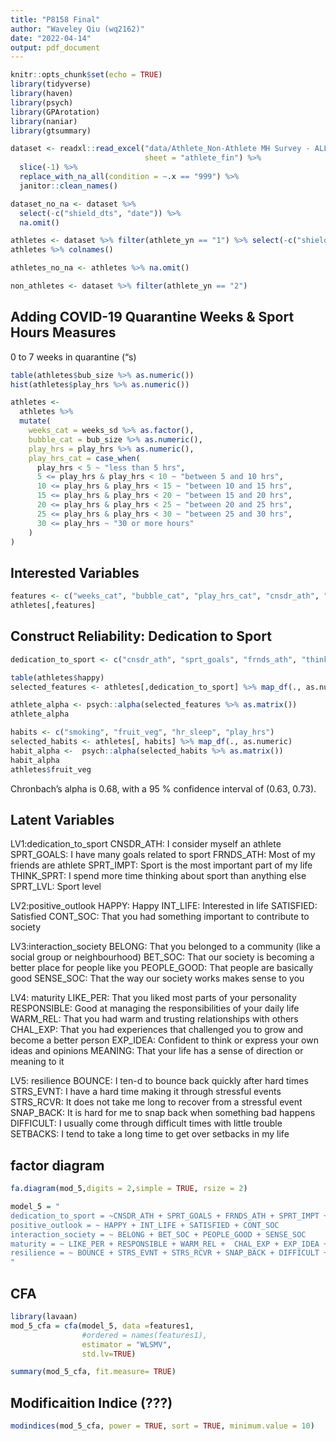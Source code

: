 ```yaml
---
title: "P8158 Final"
author: "Waveley Qiu (wq2162)"
date: "2022-04-14"
output: pdf_document
---
```


```r
knitr::opts_chunk$set(echo = TRUE)
library(tidyverse)
library(haven)
library(psych)
library(GPArotation)
library(naniar)
library(gtsummary)
```

```r
dataset <- readxl::read_excel("data/Athlete_Non-Athlete MH Survey - ALL DATA.xlsx", 
                              sheet = "athlete_fin") %>% 
  slice(-1) %>%   
  replace_with_na_all(condition = ~.x == "999") %>%
  janitor::clean_names()

dataset_no_na <- dataset %>% 
  select(-c("shield_dts", "date")) %>% 
  na.omit()

athletes <- dataset %>% filter(athlete_yn == "1") %>% select(-c("shield_dts", "date"))
athletes %>% colnames()

athletes_no_na <- athletes %>% na.omit()

non_athletes <- dataset %>% filter(athlete_yn == "2")
```

## Adding COVID-19 Quarantine Weeks & Sport Hours Measures

0 to 7 weeks in quarantine ("s)

```r
table(athletes$bub_size %>% as.numeric())
hist(athletes$play_hrs %>% as.numeric())

athletes <-
  athletes %>% 
  mutate(
    weeks_cat = weeks_sd %>% as.factor(),
    bubble_cat = bub_size %>% as.numeric(),
    play_hrs = play_hrs %>% as.numeric(),
    play_hrs_cat = case_when(
      play_hrs < 5 ~ "less than 5 hrs",
      5 <= play_hrs & play_hrs < 10 ~ "between 5 and 10 hrs",
      10 <= play_hrs & play_hrs < 15 ~ "between 10 and 15 hrs",
      15 <= play_hrs & play_hrs < 20 ~ "between 15 and 20 hrs",
      20 <= play_hrs & play_hrs < 25 ~ "between 20 and 25 hrs",
      25 <= play_hrs & play_hrs < 30 ~ "between 25 and 30 hrs",
      30 <= play_hrs ~ "30 or more hours"
    )
)
```

## Interested Variables

```r
features <- c("weeks_cat", "bubble_cat", "play_hrs_cat", "cnsdr_ath", "sprt_goals", "frnds_ath", "think_sprt", "sprt_lvl")
athletes[,features]
```

## Construct Reliability: Dedication to Sport

```r
dedication_to_sport <- c("cnsdr_ath", "sprt_goals", "frnds_ath", "think_sprt", "sprt_lvl")

table(athletes$happy)
selected_features <- athletes[,dedication_to_sport] %>% map_df(., as.numeric)

athlete_alpha <- psych::alpha(selected_features %>% as.matrix())
athlete_alpha

habits <- c("smoking", "fruit_veg", "hr_sleep", "play_hrs")
selected_habits <- athletes[, habits] %>% map_df(., as.numeric)
habit_alpha <-  psych::alpha(selected_habits %>% as.matrix())
habit_alpha
athletes$fruit_veg
```

Chronbach's alpha is 0.68, with a 95 \% confidence interval of (0.63, 0.73).

## Latent Variables

LV1:dedication_to_sport
CNSDR_ATH: I consider myself an athlete
SPRT_GOALS: I have many goals related to sport
FRNDS_ATH: Most of my friends are athlete
SPRT_IMPT: Sport is the most important part of my life
THINK_SPRT: I spend more time thinking about sport than anything else
SPRT_LVL: Sport level

LV2:positive_outlook
HAPPY: Happy
INT_LIFE: Interested in life
SATISFIED: Satisfied
CONT_SOC: That you had something important to contribute to society

LV3:interaction_society
BELONG: That you belonged to a community (like a social group or neighbourhood)
BET_SOC: That our society is becoming a better place for people like you
PEOPLE_GOOD: That people are basically good
SENSE_SOC: That the way our society works makes sense to you

LV4: maturity
LIKE_PER: That you liked most parts of your personality
RESPONSIBLE: Good at managing the responsibilities of your daily life
WARM_REL: That you had warm and trusting relationships with others
CHAL_EXP: That you had experiences that challenged you to grow and become a better person
EXP_IDEA: Confident to think or express your own ideas and opinions
MEANING: That your life has a sense of direction or meaning to it

LV5: resilience
BOUNCE: I ten-d to bounce back quickly after hard times
STRS_EVNT: I have a hard time making it through stressful events
STRS_RCVR: It does not take me long to recover from a stressful event
SNAP_BACK: It is hard for me to snap back when something bad happens
DIFFICULT: I usually come through difficult times with little trouble
SETBACKS: I tend to take a long time to get over setbacks in my life

## factor diagram
```r
fa.diagram(mod_5,digits = 2,simple = TRUE, rsize = 2)

model_5 = "
dedication_to_sport = ~CNSDR_ATH + SPRT_GOALS + FRNDS_ATH + SPRT_IMPT + THINK_SPRT + SPRT_LVL
positive_outlook = ~ HAPPY + INT_LIFE + SATISFIED + CONT_SOC
interaction_society = ~ BELONG + BET_SOC + PEOPLE_GOOD + SENSE_SOC 
maturity = ~ LIKE_PER + RESPONSIBLE + WARM_REL +  CHAL_EXP + EXP_IDEA + MEANING
resilience = ~ BOUNCE + STRS_EVNT + STRS_RCVR + SNAP_BACK + DIFFICULT + SETBACKS
"
```

## CFA
```r
library(lavaan)
mod_5_cfa = cfa(model_5, data =features1,
                #ordered = names(features1),
                estimator = "WLSMV",
                std.lv=TRUE)

summary(mod_5_cfa, fit.measure= TRUE)
```

## Modificaition Indice (???)
```r
modindices(mod_5_cfa, power = TRUE, sort = TRUE, minimum.value = 10) 
```







